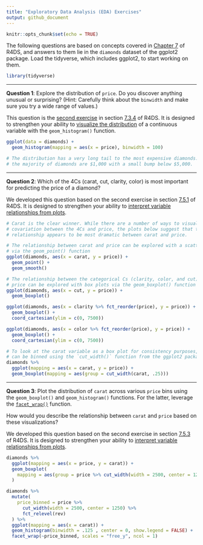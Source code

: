 ```yaml
---
title: "Exploratory Data Analysis (EDA) Exercises"
output: github_document
---
```


```r
knitr::opts_chunk$set(echo = TRUE)
```

The following questions are based on concepts covered in [Chapter 7][chapter 7]
of R4DS, and answers to them lie in the `diamonds` dataset of the ggplot2
package. Load the tidyverse, which includes ggplot2, to start working on them.

```r
library(tidyverse)
```

---

**Question 1**: Explore the distribution of `price`. Do you discover anything
unusual or surprising? (Hint: Carefully think about the `binwidth` and make sure
you try a wide range of values.)

This question is the [second exercise][arnold 7.3.2] in section [7.3.4][7.3.4
Exercises] of R4DS. It is designed to strengthen your ability to [visualize the
distribution][7.3.1] of a continuous variable with the `geom_histogram()`
function.

```r
ggplot(data = diamonds) + 
  geom_histogram(mapping = aes(x = price), binwidth = 100)

# The distribution has a very long tail to the most expensive diamonds. However,
# the majority of diamonds are $1,000 with a small bump below $5,000.
```

---

**Question 2**: Which of the 4Cs (carat, cut, clarity, color) is most important
for predicting the price of a diamond?

We developed this question based on the second exercise in section [7.5.1][7.5.1
Exercises] of R4DS. It is designed to strengthen your ability to [interpret
variable relationships from plots][7.5].

```r
# Carat is the clear winner. While there are a number of ways to visualize
# covariation between the 4Cs and price, the plots below suggest that the
# relationship appears to be most dramatic between carat and price.

# The relationship between carat and price can be explored with a scatterplot
# via the geom_point() function
ggplot(diamonds, aes(x = carat, y = price)) +
  geom_point() + 
  geom_smooth()

# The relationship between the categorical Cs (clarity, color, and cut) and
# price can be explored with box plots via the geom_boxplot() function
ggplot(diamonds, aes(x = cut, y = price)) +
  geom_boxplot()

ggplot(diamonds, aes(x = clarity %>% fct_reorder(price), y = price)) +
  geom_boxplot() + 
  coord_cartesian(ylim = c(0, 7500))

ggplot(diamonds, aes(x = color %>% fct_reorder(price), y = price)) +
  geom_boxplot() + 
  coord_cartesian(ylim = c(0, 7500))

# To look at the carat variable as a box plot for consistency purposes, carat
# can be binned using the `cut_width()` function from the ggplot2 package.
diamonds %>%
  ggplot(mapping = aes(x = carat, y = price)) +
  geom_boxplot(mapping = aes(group = cut_width(carat, .25)))
```

---

**Question 3**: Plot the distribution of `carat` across various `price` bins
using the `geom_boxplot()` and `geom_histogram()` functions. For the latter,
leverage the [`facet_wrap()`][3.5] function.

How would you describe the relationship between `carat` and `price` based on
these visualizations?

We developed this question based on the second exercise in section [7.5.3][7.5.3
Exercises] of R4DS. It is designed to strengthen your ability to [interpret
variable relationships from plots][7.5].

```r
diamonds %>%
  ggplot(mapping = aes(x = price, y = carat)) +
  geom_boxplot(
    mapping = aes(group = price %>% cut_width(width = 2500, center = 1250))
  )
```

```r
diamonds %>%
  mutate(
    price_binned = price %>% 
      cut_width(width = 2500, center = 1250) %>% 
      fct_relevel(rev)
  ) %>% 
  ggplot(mapping = aes(x = carat)) +
  geom_histogram(binwidth = .125 , center = 0, show.legend = FALSE) +
  facet_wrap(~price_binned, scales = "free_y", ncol = 1)
```

[arnold 7.3.2]: https://jrnold.github.io/r4ds-exercise-solutions/exploratory-data-analysis.html#exercise-7.3.2
[3.5]: http://r4ds.had.co.nz/data-visualisation.html#facets
[7.3.1]: http://r4ds.had.co.nz/exploratory-data-analysis.html#visualising-distributions
[7.3.4 Exercises]: http://r4ds.had.co.nz/exploratory-data-analysis.html#exercises-13
[7.5]: http://r4ds.had.co.nz/exploratory-data-analysis.html#covariation
[7.5.1 Exercises]: http://r4ds.had.co.nz/exploratory-data-analysis.html#exercises-15
[7.5.3 Exercises]: http://r4ds.had.co.nz/exploratory-data-analysis.html#exercises-17
[chapter 7]: https://r4ds.had.co.nz/exploratory-data-analysis.html